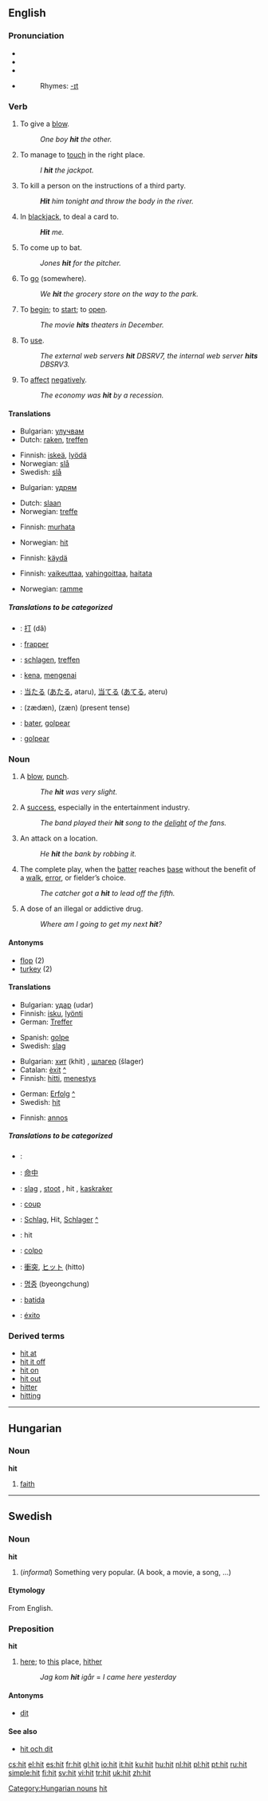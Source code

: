 {{see|hít}}
==English==

===Pronunciation===
*{{AHD|hĭt}}
*{{IPA|/hɪt/}}
*{{SAMPA|/hIt/}}
*{{audio|en-us-hit.ogg|Audio (US)}}
*:Rhymes: [[Rhymes:English:-ɪt|-ɪt]]

===Verb===
{{en-verb|hits|hitting|hit}}

# To give a [[blow]].
#: ''One boy '''hit''' the other.''
# To manage to [[touch]] in the right place.
#: ''I '''hit''' the jackpot.''
# To kill a person on the instructions of a third party.
#: '''''Hit''' him tonight and throw the body in the river.''
# {{cards}} In [[blackjack]], to deal a card to.
#:'' '''Hit''' me.''
# {{baseball}} To come up to bat.
#: ''Jones '''hit''' for the pitcher.''
# {{colloquial}} To [[go]] (somewhere).
#: ''We '''hit''' the grocery store on the way to the park.''
# {{colloquial}} To [[begin]]; to [[start]]; to [[open]].
#: ''The movie '''hits''' theaters in December.''
# {{cattag|computing|programming}} To [[use]].
#:''The external web servers '''hit''' DBSRV7, the internal web server '''hits''' DBSRV3.''
# To [[affect]] [[negatively]].
#:''The economy was '''hit''' by a recession.''

====Translations====
{{trans-top|To give a blow}}
*Bulgarian: [[улучвам]]
*Dutch: [[raken]], [[treffen]]
{{trans-mid}}
*Finnish: [[iskeä]], [[lyödä]]
*Norwegian: [[slå]]
*Swedish: [[slå]]
{{trans-bottom}}

{{trans-top|To manage to touch in the right place}}
*Bulgarian: [[удрям]]
{{trans-mid}}
*Dutch: [[slaan]]
*Norwegian: [[treffe]]
{{trans-bottom}}

{{trans-top|To kill a person on the instructions of a third party}}
*Finnish: [[murhata]]
{{trans-mid}}
{{trans-bottom}}

{{trans-top|In blackjack, to deal a card to}}
{{trans-mid}}
*Norwegian: [[hit]]
{{trans-bottom}}

{{trans-top|To come up to bat}}
{{trans-mid}}
{{trans-bottom}}

{{trans-top|To go (somewhere)}}
*Finnish: [[käydä]]
{{trans-mid}}
{{trans-bottom}}

{{trans-top|To begin}}
{{trans-mid}}
{{trans-bottom}}

{{trans-top|To use}}
{{trans-mid}}
{{trans-bottom}}

{{trans-top|To affect negatively}}
*Finnish: [[vaikeuttaa]], [[vahingoittaa]], [[haitata]]
{{trans-mid}}
*Norwegian: [[ramme]]
{{trans-bottom}}

=====Translations to be categorized=====
{{checktrans}}
{{top}}
*{{ttbc|Chinese}}: [[打]] (dă)
*{{ttbc|French}}: [[frapper]]
*{{ttbc|German}}: [[schlagen]], [[treffen]]
*{{ttbc|Indonesian}}: [[kena]], [[kena|mengenai]]
{{mid}}
*{{ttbc|Japanese}}: [[当たる]] ([[あたる]], ataru), [[当てる]] ([[あてる]], ateru)
*{{ttbc|Persian}}: {{FAchar|[[زدن|زَدَن]]}} (zædæn), {{FAchar|[[زن|زَن]]}} (zæn) (present tense)
*{{ttbc|Portuguese}}: [[bater]], [[golpear]]
*{{ttbc|Spanish}}: [[golpear]]
{{bottom}}

===Noun===
{{en-noun}}

# A [[blow]], [[punch]].
#: ''The '''hit''' was very slight.''
# A [[success]], especially in the entertainment industry.
#: ''The band played their '''hit''' song to the [[delight]] of the fans.''
# An attack on a location.
#: ''He '''hit''' the bank by robbing it.''
# {{baseball}} The complete play, when the [[batter]] reaches [[base]] without the benefit of a [[walk]], [[error]], or fielder’s choice.
#: ''The catcher got a '''hit''' to lead off the fifth.''
# {{colloquial}} A dose of an illegal or addictive drug.
#: ''Where am I going to get my next '''hit'''?''

====Antonyms====
*[[flop]] (2)
*[[turkey]] (2)

====Translations====
{{trans-top|A blow, punch}}
*Bulgarian: [[удар]] (udar) {{m}}
*Finnish: [[isku]], [[lyönti]]
*German: [[Treffer]]
{{trans-mid}}
*Spanish: [[golpe]] {{m}}
*Swedish: [[slag]] {{n}}
{{trans-bottom}}

{{trans-top|A success, especially in the entertainment industry}}
*Bulgarian: [[хит]] (khit) {{m}}, [[шлагер]] (šlager) {{m}}
*Catalan: [[èxit]] {{m}} [[:ca:èxit|^]]
*Finnish: [[hitti]], [[menestys]]
{{trans-mid}}
*German: [[Erfolg]] [[:de:Erfolg|^]] {{m}}
*Swedish: [[hit#Swedish|hit]] {{c}}
{{trans-bottom}}

{{trans-top|An attack on a location}}
{{trans-mid}}
{{trans-bottom}}

{{trans-top|The complete play, when the batter reaches base without the benefit of a walk, error, or fielder’s choice}}
{{trans-mid}}
{{trans-bottom}}

{{trans-top|A dose of an illegal or addictive drug}}
*Finnish: [[annos]]
{{trans-mid}}
{{trans-bottom}}

=====Translations to be categorized=====
{{checktrans}}
{{top}}
*{{ttbc|Catalan}}: 
*{{ttbc|Chinese}}: [[命中]]
*{{ttbc|Dutch}}: [[slag]] {{m}}, [[stoot]] {{m}}, hit {{m}}, [[kaskraker]] {{m}}
*{{ttbc|French}}: [[coup]] {{m}}
*{{ttbc|German}}: [[Schlag]], Hit, [[Schlager]] [[:de:Schlager|^]]
*{{ttbc|Indonesian}}: hit
{{mid}}
*{{ttbc|Italian}}: [[colpo]] {{m}}
*{{ttbc|Japanese}}: [[衝突]], [[ヒット]] (hitto)
*{{ttbc|Korean}}: [[명중]] (byeongchung)
*{{ttbc|Portuguese}}: [[batida]] {{f}}
*{{ttbc|Spanish}}: [[éxito]] {{m}}
{{bottom}}

===Derived terms===
*[[hit at]]
*[[hit it off]]
*[[hit on]]
*[[hit out]]
*[[hitter]]
*[[hitting]]

----

==Hungarian==

===Noun===
'''hit'''

# [[faith]]

----

==Swedish==

===Noun===
'''hit''' {{c}}

#(''informal'') Something very popular. (A book, a movie, a song, ...)

====Etymology====
From English.

===Preposition===
'''hit'''

#[[here]]; to [[this]] place, [[hither]]
#:''Jag kom '''hit''' igår'' = ''I came here yesterday''

====Antonyms====
*[[dit]]

====See also====
*[[hit och dit]]

[[Category:Hungarian nouns]]
[[Category:Baseball|hit]]

[[cs:hit]]
[[el:hit]]
[[es:hit]]
[[fr:hit]]
[[gl:hit]]
[[io:hit]]
[[it:hit]]
[[ku:hit]]
[[hu:hit]]
[[nl:hit]]
[[pl:hit]]
[[pt:hit]]
[[ru:hit]]
[[simple:hit]]
[[fi:hit]]
[[sv:hit]]
[[vi:hit]]
[[tr:hit]]
[[uk:hit]]
[[zh:hit]]